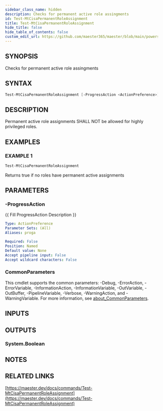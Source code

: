 ```yaml
---
sidebar_class_name: hidden
description: Checks for permanent active role assingments
id: Test-MtCisaPermanentRoleAssignment
title: Test-MtCisaPermanentRoleAssignment
hide_title: false
hide_table_of_contents: false
custom_edit_url: https://github.com/maester365/maester/blob/main/powershell/public/Test-MtCisaPermanentRoleAssignment.ps1
---
```


## SYNOPSIS

Checks for permanent active role assingments

## SYNTAX

```powershell
Test-MtCisaPermanentRoleAssignment [-ProgressAction <ActionPreference>] [<CommonParameters>]
```

## DESCRIPTION

Permanent active role assignments SHALL NOT be allowed for highly privileged roles.

## EXAMPLES

### EXAMPLE 1

```powershell
Test-MtCisaPermanentRoleAssignment
```

Returns true if no roles have permanent active assignments

## PARAMETERS

### -ProgressAction

\{\{ Fill ProgressAction Description \}\}

```yaml
Type: ActionPreference
Parameter Sets: (All)
Aliases: proga

Required: False
Position: Named
Default value: None
Accept pipeline input: False
Accept wildcard characters: False
```

### CommonParameters

This cmdlet supports the common parameters: -Debug, -ErrorAction, -ErrorVariable, -InformationAction, -InformationVariable, -OutVariable, -OutBuffer, -PipelineVariable, -Verbose, -WarningAction, and -WarningVariable. For more information, see [about_CommonParameters](http://go.microsoft.com/fwlink/?LinkID=113216).

## INPUTS

## OUTPUTS

### System.Boolean

## NOTES

## RELATED LINKS

[https://maester.dev/docs/commands/Test-MtCisaPermanentRoleAssignment](https://maester.dev/docs/commands/Test-MtCisaPermanentRoleAssignment)
